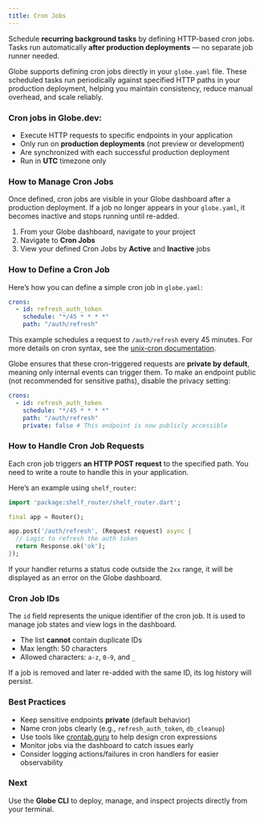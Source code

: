 ```yaml
---
title: Cron Jobs
---
```


Schedule **recurring background tasks** by defining HTTP-based cron jobs. Tasks run automatically **after production deployments** — no separate job runner needed.

Globe supports defining cron jobs directly in your `globe.yaml` file. These scheduled tasks run periodically against specified HTTP paths in your production deployment, helping you maintain consistency, reduce manual overhead, and scale reliably.

### Cron jobs in Globe.dev:

- Execute HTTP requests to specific endpoints in your application
- Only run on **production deployments** (not preview or development)
- Are synchronized with each successful production deployment
- Run in **UTC** timezone only

### How to Manage Cron Jobs

Once defined, cron jobs are visible in your Globe dashboard after a production deployment. If a job no longer appears in your `globe.yaml`, it becomes inactive and stops running until re-added.

1. From your Globe dashboard, navigate to your project
2. Navigate to **Cron Jobs**
3. View your defined Cron Jobs by **Active** and **Inactive** jobs

### How to Define a Cron Job

Here’s how you can define a simple cron job in `globe.yaml`:

```yaml
crons:
  - id: refresh_auth_token
    schedule: "*/45 * * * *"
    path: "/auth/refresh"
```

This example schedules a request to `/auth/refresh` every 45 minutes. For more details on cron syntax, see the [unix-cron documentation](https://crontab.guru/).

Globe ensures that these cron-triggered requests are **private by default**, meaning only internal events can trigger them. To make an endpoint public (not recommended for sensitive paths), disable the privacy setting:

```yaml
crons:
  - id: refresh_auth_token
    schedule: "*/45 * * * *"
    path: "/auth/refresh"
    private: false # This endpoint is now publicly accessible
```

### How to Handle Cron Job Requests

Each cron job triggers **an HTTP POST request** to the specified path. You need to write a route to handle this in your application.

Here’s an example using `shelf_router`:

```dart
import 'package:shelf_router/shelf_router.dart';

final app = Router();

app.post('/auth/refresh', (Request request) async {
  // Logic to refresh the auth token
  return Response.ok('ok');
});
```

If your handler returns a status code outside the `2xx` range, it will be displayed as an error on the Globe dashboard.

### Cron Job IDs

The `id` field represents the unique identifier of the cron job. It is used to manage job states and view logs in the dashboard.

- The list **cannot** contain duplicate IDs
- Max length: 50 characters
- Allowed characters: `a-z`, `0-9`, and `_`

If a job is removed and later re-added with the same ID, its log history will persist.

### Best Practices

- Keep sensitive endpoints **private** (default behavior)
- Name cron jobs clearly (e.g., `refresh_auth_token`, `db_cleanup`)
- Use tools like [crontab.guru](https://crontab.guru) to help design cron expressions
- Monitor jobs via the dashboard to catch issues early
- Consider logging actions/failures in cron handlers for easier observability

### Next

Use the **Globe CLI** to deploy, manage, and inspect projects directly from your terminal.
